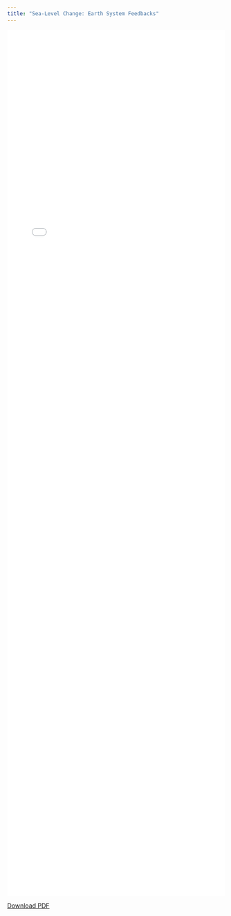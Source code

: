 ```yaml
---
title: "Sea-Level Change: Earth System Feedbacks"
---
```


![](images/Concept_Note.pdf){width=100% height=2000}

[Download PDF](images/Concept_Note.pdf)
